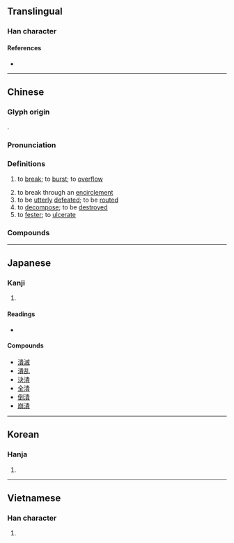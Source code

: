 {{character info/new}}
{{also|溃}}
==Translingual==

===Han character===
{{Han char|rn=85|rad=水|as=12|sn=15|four=35186|canj=ELMC|ids=⿰氵貴}}

====References====
* {{Han ref|kx=0650.230|dkj=18281|dj=1061.040|hdz=31741.020|uh=6F70|ud=28528|bh=BCEC|bd=48364}}

----

==Chinese==
{{zh-forms|s=溃}}

===Glyph origin===
{{Han etym}}
{{Han compound|水|alt1=氵|貴|ls=psc|c1=s|c2=p}}.

===Pronunciation===
{{zh-pron
|m=kuì,huì
|c=kui2
|h=pfs=
|md=
|mn=qz,xm,zz:hōe/khùi
|mn_note=hōe - literary; khùi - vernacular (俗)
|w=3gue
|mc=y
|oc=y
|cat=v
}}

===Definitions===
{{zh-hanzi}}

# {{lb|zh|of a dike or dam}} to [[break]]; to [[burst]]; to [[overflow]]
# to break through an [[encirclement]]
# to be [[utterly]] [[defeated]]; to be [[routed]]
# to [[decompose]]; to be [[destroy]]ed
# to [[fester]]; to [[ulcerate]]

===Compounds===
{{zh-der|不戰而潰|奔潰|崩潰|一觸即潰|決癰潰疽|潰滅|望風而潰|潰盟|潰逃|潰散|潰決|潰爛|潰癰|潰瘍|潰不成軍|擊潰|潰潰|潰敗|潰圍|潰亂|隄潰蟻孔|鳥驚魚潰|鳥散魚潰|魚潰鳥散|群蟻潰堤|蟻潰|胃潰瘍}}

----

==Japanese==

===Kanji===
{{ja-kanji|grade=c|rs=水12}}

# {{defn|lang=ja|sort=水12}}

====Readings====
* {{ja-readings|goon=[[え]] (e)|kanon=[[かい]] (kai)|kun=[[ついえる]] (tsuieru), [[つぶれ]] (tsubure), [[つぶす]] (tsubusu)}}

====Compounds====
* [[潰滅]]
* [[潰乱]]
* [[決潰]]
* [[全潰]]
* [[倒潰]]
* [[崩潰]]

----

==Korean==

===Hanja===
{{ko-hanja|hangeul=궤|eumhun=|rv=gwe|mr=kwe|y=kwey}}

# {{defn|lang=ko|sort=水12}}

----

==Vietnamese==

===Han character===
{{vi-hantu|[[hội]], [[hói]], [[hòi]]|rs=水12}}

# {{defn|lang=vi}}